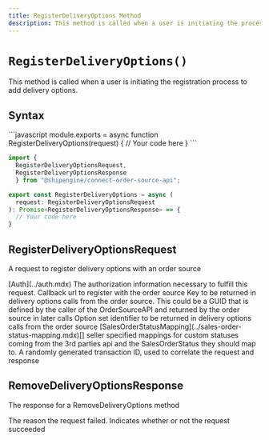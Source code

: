 ```yaml
---
title: RegisterDeliveryOptions Method
description: This method is called when a user is initiating the process to register delivery options.
---
```



`RegisterDeliveryOptions()`
===========================
This method is called when a user is initiating the registration process to add delivery options.


Syntax
-----------------------------------------------
<CodeWrapper>
```javascript
module.exports = async function RegisterDeliveryOptions(request) {
  // Your code here
}
```

```typescript
import {
  RegisterDeliveryOptionsRequest,
  RegisterDeliveryOptionsResponse
  } from "@shipengine/connect-order-source-api";

export const RegisterDeliveryOptions = async (
  request: RegisterDeliveryOptionsRequest
): Promise<RegisterDeliveryOptionsResponse> => {
  // Your code here
}
```
</CodeWrapper>

RegisterDeliveryOptionsRequest
----
A request to register delivery options with an order source

<Reference>
  <Field name="auth" nullable={false}>
    <Type>
      [Auth](../auth.mdx)
    </Type>
    <Description>
      The authorization information necessary to fulfill this request.
    </Description>
  </Field>
  <Field name="callback_url" type="string" nullable={false}>
    <Description>
      Callback url to register with the order source
    </Description>
  </Field>
  <Field name="marketplace_key" type="string" nullable={false}>
    <Description>
      Key to be returned in delivery options calls from the order source. This could be a GUID that is defined by the caller of the OrderSourceAPI and returned by the order source in later calls
    </Description>
  </Field>
  <Field name="option_key" type="string" nullable={false}>
    <Description>
      Option set identifier to be returned in delivery options calls from the order source
    </Description>
  </Field>
  <Field name="sales_order_status_mapping" nullable={false}>
    <Type>
      [SalesOrderStatusMapping](../sales-order-status-mapping.mdx)[]
    </Type>
    <Description>
      seller specified mappings for custom statuses coming from the 3rd parties api and the SalesOrderStatus they should map to.
    </Description>
  </Field>
  <Field name="transaction_id" type="string" nullable={false}>
    <Description>
      A randomly generated transaction ID, used to correlate the request and response
    </Description>
  </Field>
</Reference>

RemoveDeliveryOptionsResponse
----
The response for a RemoveDeliveryOptions method

<Reference>
  <Field name="failure_reason" type="string" nullable={true}>
    <Description>
      The reason the request failed.
    </Description>
  </Field>
  <Field name="succeeded" type="boolean" nullable={false}>
    <Description>
      Indicates whether or not the request succeeded
    </Description>
  </Field>
</Reference>
